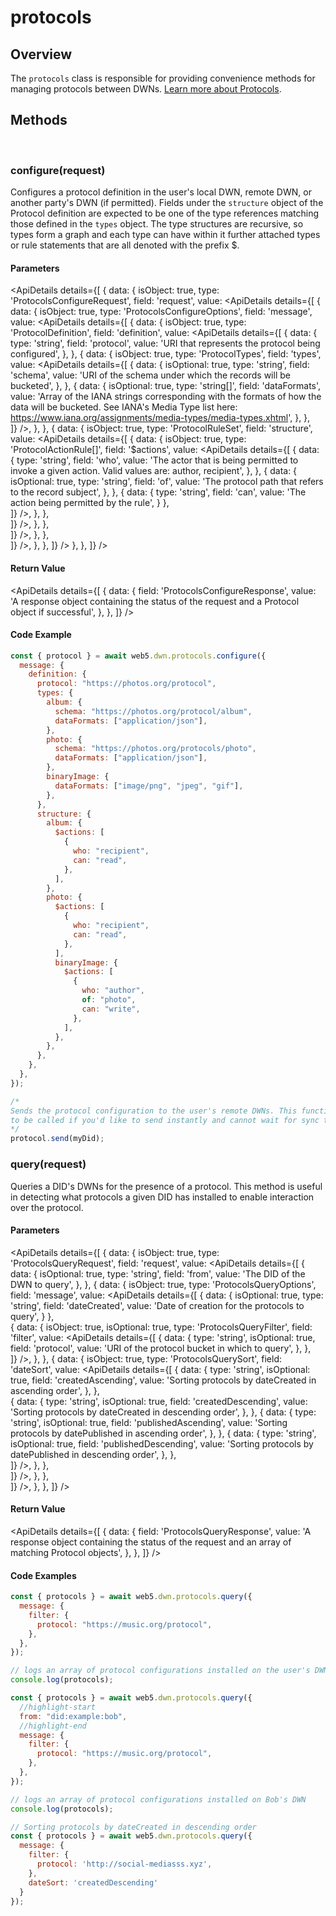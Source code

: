 
# protocols

## Overview
The `protocols` class is responsible for providing convenience methods for managing protocols between DWNs. [Learn more about Protocols](/docs/web5/learn/protocols).

<Divider type="slash"/>

<section class="api-docs">

## Methods

<br/>

### configure(request)

Configures a protocol definition in the user's local DWN, remote DWN, or another party's DWN (if permitted). Fields under the `structure` object of the Protocol definition are expected to be one of the type references matching those defined in the `types` object. The type structures are recursive, so types form a graph and each type can have within it further attached types or rule statements that are all denoted with the prefix $.

#### Parameters

<ApiDetails
  details={[
    {
      data: {
        isObject: true,
        type: 'ProtocolsConfigureRequest',
        field: 'request',
        value: <ApiDetails
                details={[
                {
                  data: {
                    isObject: true,
                    type: 'ProtocolsConfigureOptions',
                    field: 'message',
                    value: <ApiDetails
                            details={[
                            {
                                data: {
                                    isObject: true,
                                    type: 'ProtocolDefinition',
                                    field: 'definition',
                                    value: <ApiDetails
                                            details={[
                                            {
                                                data: {
                                                    type: 'string',
                                                    field: 'protocol',
                                                    value: 'URI that represents the protocol being configured',
                                                },
                                            },
                                            {
                                                data: {
                                                    isObject: true,
                                                    type: 'ProtocolTypes',
                                                    field: 'types',
                                                    value: <ApiDetails
                                                            details={[
                                                            {
                                                                data: {
                                                                    isOptional: true,
                                                                    type: 'string',
                                                                    field: 'schema',
                                                                    value: 'URI of the schema under which the records will be bucketed',
                                                                },
                                                            },
                                                            {
                                                                data: {
                                                                    isOptional: true,
                                                                    type: 'string[]',
                                                                    field: 'dataFormats',
                                                                    value: 'Array of the IANA strings corresponding with the formats of how the data will be bucketed. See IANA\'s Media Type list here: https://www.iana.org/assignments/media-types/media-types.xhtml',
                                                                },
                                                            },                              
                                                        ]}
                                                      />,
                                                },
                                            }, 
                                            {
                                                data: {
                                                    isObject: true,
                                                    type: 'ProtocolRuleSet',
                                                    field: 'structure',
                                                    value: <ApiDetails
                                                            details={[
                                                            {
                                                                data: {
                                                                    isObject: true,
                                                                    type: 'ProtocolActionRule[]',
                                                                    field: '$actions',
                                                                    value: <ApiDetails
                                                                            details={[
                                                                            {
                                                                              data: {
                                                                                type: 'string',
                                                                                field: 'who',
                                                                                value: 'The actor that is being permitted to invoke a given action. Valid values are: author, recipient',
                                                                              },
                                                                            },
                                                                            {
                                                                              data: {
                                                                                isOptional: true,
                                                                                type: 'string',
                                                                                field: 'of',
                                                                                value: 'The protocol path that refers to the record subject',
                                                                              },
                                                                            }, 
                                                                            {
                                                                              data: {
                                                                                type: 'string',
                                                                                field: 'can',
                                                                                value: 'The action being permitted by the rule',
                                                                              }
                                                                            },                             
                                                                        ]}
                                                                      />,
                                                                },
                                                            },                              
                                                        ]}
                                                      />,
                                                },
                                            },                                                             
                                        ]}
                                      />,
                                },
                            },                                            
                        ]}
                      />,
                  },
                },
              ]}
          />
      },
    },
  ]}
/>


#### Return Value

<ApiDetails
  details={[
    {
      data: {
        field: 'ProtocolsConfigureResponse',
        value: 'A response object containing the status of the request and a Protocol object if successful',
      },
    },
  ]}
/>



#### Code Example

```js
const { protocol } = await web5.dwn.protocols.configure({
  message: {
    definition: {
      protocol: "https://photos.org/protocol",
      types: {
        album: {
          schema: "https://photos.org/protocol/album",
          dataFormats: ["application/json"],
        },
        photo: {
          schema: "https://photos.org/protocols/photo",
          dataFormats: ["application/json"],
        },
        binaryImage: {
          dataFormats: ["image/png", "jpeg", "gif"],
        },
      },
      structure: {
        album: {
          $actions: [
            {
              who: "recipient",
              can: "read",
            },
          ],
        },
        photo: {
          $actions: [
            {
              who: "recipient",
              can: "read",
            },
          ],
          binaryImage: {
            $actions: [
              {
                who: "author",
                of: "photo",
                can: "write",
              },
            ],
          },
        },
      },
    },
  },
});

/*
Sends the protocol configuration to the user's remote DWNs. This function only needs 
to be called if you'd like to send instantly and cannot wait for sync to occur.
*/
protocol.send(myDid); 
```




<Divider type="slash"/>

### query(request)

Queries a DID's DWNs for the presence of a protocol. This method is useful in detecting what protocols a given DID has installed to enable interaction over the protocol.

#### Parameters

<ApiDetails
  details={[
    {
      data: {
        isObject: true,
        type: 'ProtocolsQueryRequest',
        field: 'request',
        value: <ApiDetails
                details={[
                {
                    data: {
                        isOptional: true,
                        type: 'string',
                        field: 'from',
                        value: 'The DID of the DWN to query',
                    },
                },
                {
                    data: {
                        isObject: true,
                        type: 'ProtocolsQueryOptions',
                        field: 'message',
                        value: <ApiDetails
                                details={[
                                {
                                    data: {
                                        isOptional: true,
                                        type: 'string',
                                        field: 'dateCreated',
                                        value: 'Date of creation for the protocols to query',
                                    }
                                },                           
                                {
                                    data: {
                                        isObject: true,
                                        isOptional: true,
                                        type: 'ProtocolsQueryFilter',
                                        field: 'filter',
                                        value: <ApiDetails
                                                details={[
                                                {
                                                    data: {
                                                        type: 'string',
                                                        isOptional: true,
                                                        field: 'protocol',
                                                        value: 'URI of the protocol bucket in which to query',
                                                    },
                                                },  
                                            ]}
                                        />,
                                    },
                                },
                                {
                                    data: {
                                        isObject: true,
                                        type: 'ProtocolsQuerySort',
                                        field: 'dateSort',
                                        value: <ApiDetails
                                                details={[
                                                {
                                                    data: {
                                                        type: 'string',
                                                        isOptional: true,
                                                        field: 'createdAscending',
                                                        value: 'Sorting protocols by dateCreated in ascending order',
                                                    },
                                                },  
                                                {
                                                    data: {
                                                        type: 'string',
                                                        isOptional: true,
                                                        field: 'createdDescending',
                                                        value: 'Sorting protocols by dateCreated in descending order',
                                                    },
                                                }, 
                                                {
                                                    data: {
                                                        type: 'string',
                                                        isOptional: true,
                                                        field: 'publishedAscending',
                                                        value: 'Sorting protocols by datePublished in ascending order',
                                                    },
                                                }, 
                                                {
                                                    data: {
                                                        type: 'string',
                                                        isOptional: true,
                                                        field: 'publishedDescending',
                                                        value: 'Sorting protocols by datePublished in descending order',
                                                    },
                                                },                                                                                                                            
                                            ]}
                                        />,
                                    },
                                },                               
                            ]}
                        />,
                    },
                },                                             
            ]}
          />,
      },
    },
  ]}
/>


#### Return Value

<ApiDetails
  details={[
    {
      data: {
        field: 'ProtocolsQueryResponse',
        value: 'A response object containing the status of the request and an array of matching Protocol objects',
      },
    },
  ]}
/>


#### Code Examples

```js
const { protocols } = await web5.dwn.protocols.query({
  message: {
    filter: {
      protocol: "https://music.org/protocol",
    },
  },
});

// logs an array of protocol configurations installed on the user's DWN
console.log(protocols);
```

```js
const { protocols } = await web5.dwn.protocols.query({
  //highlight-start
  from: "did:example:bob",
  //highlight-end
  message: {
    filter: {
      protocol: "https://music.org/protocol",
    },
  },
});

// logs an array of protocol configurations installed on Bob's DWN
console.log(protocols);
```

```js
// Sorting protocols by dateCreated in descending order
const { protocols } = await web5.dwn.protocols.query({
  message: {
    filter: {
      protocol: 'http://social-mediasss.xyz',
    },
    dateSort: 'createdDescending'
  }
});
```
</section>
